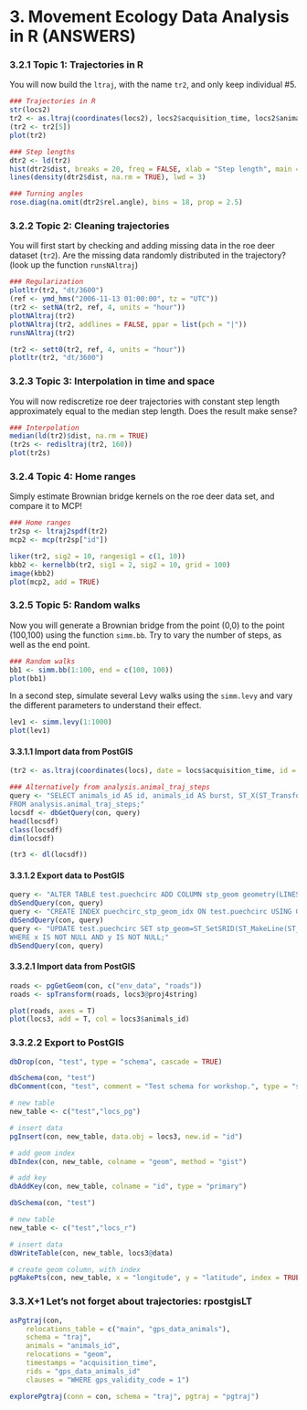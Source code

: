 # 3. Movement Ecology Data Analysis in R (ANSWERS)


### 3.2.1 Topic 1: Trajectories in R

You will now build the `ltraj`, with the name `tr2`, and only keep
individual #5. 

```r
### Trajectories in R
str(locs2)
tr2 <- as.ltraj(coordinates(locs2), locs2$acquisition_time, locs2$animals_id)
(tr2 <- tr2[5])
plot(tr2)
```

```r
### Step lengths
dtr2 <- ld(tr2)
hist(dtr2$dist, breaks = 20, freq = FALSE, xlab = "Step length", main = "Histogram of roe deer step lengths")
lines(density(dtr2$dist, na.rm = TRUE), lwd = 3)

### Turning angles
rose.diag(na.omit(dtr2$rel.angle), bins = 18, prop = 2.5)
```


### 3.2.2 Topic 2: Cleaning trajectories

You will first start by checking and adding missing data in the roe
deer dataset (`tr2`). Are the missing data randomly distributed in the
trajectory? (look up the function `runsNAltraj`)

```r
### Regularization
plotltr(tr2, "dt/3600")
(ref <- ymd_hms("2006-11-13 01:00:00", tz = "UTC"))
(tr2 <- setNA(tr2, ref, 4, units = "hour"))
plotNAltraj(tr2)
plotNAltraj(tr2, addlines = FALSE, ppar = list(pch = "|"))
runsNAltraj(tr2)

(tr2 <- sett0(tr2, ref, 4, units = "hour"))
plotltr(tr2, "dt/3600")
```


### 3.2.3 Topic 3: Interpolation in time and space 

You will now rediscretize roe deer trajectories with constant step
length approximately equal to the median step length. Does the result
make sense?

```r
### Interpolation
median(ld(tr2)$dist, na.rm = TRUE)
(tr2s <- redisltraj(tr2, 160))
plot(tr2s)
```


### 3.2.4 Topic 4: Home ranges

Simply estimate Brownian bridge kernels on the roe deer data set, and
compare it to MCP!

```r
### Home ranges
tr2sp <- ltraj2spdf(tr2)
mcp2 <- mcp(tr2sp["id"])

liker(tr2, sig2 = 10, rangesig1 = c(1, 10))
kbb2 <- kernelbb(tr2, sig1 = 2, sig2 = 10, grid = 100)
image(kbb2)
plot(mcp2, add = TRUE)
```


### 3.2.5 Topic 5: Random walks

Now you will generate a Brownian bridge from the point (0,0) to the
point (100,100) using the function `simm.bb`. Try to vary the number
of steps, as well as the end point.

```r
### Random walks
bb1 <- simm.bb(1:100, end = c(100, 100))
plot(bb1)
```

In a second step, simulate several Levy walks using the `simm.levy`
and vary the different parameters to understand their effect.

```r
lev1 <- simm.levy(1:1000)
plot(lev1)
```


#### 3.3.1.1 Import data from PostGIS

```r
(tr2 <- as.ltraj(coordinates(locs), date = locs$acquisition_time, id = locs$animals_id))

### Alternatively from analysis.animal_traj_steps
query <- "SELECT animals_id AS id, animals_id AS burst, ST_X(ST_Transform(ST_StartPoint(geom), 32632)) AS x, ST_Y(ST_Transform(ST_StartPoint(geom), 32632)) AS y, acquisition_time AS date, d_x AS dx, d_y AS dy, dt_s AS dt, dist_m AS dist, r2n AS R2n, absolute_angle AS \"abs.angle\", relative_angle AS \"rel.angle\"
FROM analysis.animal_traj_steps;"
locsdf <- dbGetQuery(con, query)
head(locsdf)
class(locsdf)
dim(locsdf)

(tr3 <- dl(locsdf))
```


#### 3.3.1.2 Export data to PostGIS

```r
query <- "ALTER TABLE test.puechcirc ADD COLUMN stp_geom geometry(LINESTRING, 32632);"
dbSendQuery(con, query)
query <- "CREATE INDEX puechcirc_stp_geom_idx ON test.puechcirc USING GIST (stp_geom);"
dbSendQuery(con, query)
query <- "UPDATE test.puechcirc SET stp_geom=ST_SetSRID(ST_MakeLine(ST_MakePoint(x, y), ST_MakePoint(x + dx, y + dy)), 32632)
WHERE x IS NOT NULL AND y IS NOT NULL;"
dbSendQuery(con, query)
```


#### 3.3.2.1 Import data from PostGIS


```r
roads <- pgGetGeom(con, c("env_data", "roads"))
roads <- spTransform(roads, locs3@proj4string)

plot(roads, axes = T)
plot(locs3, add = T, col = locs3$animals_id)
```

### 3.3.2.2 Export to PostGIS

```r
dbDrop(con, "test", type = "schema", cascade = TRUE)

dbSchema(con, "test")
dbComment(con, "test", comment = "Test schema for workshop.", type = "schema")

# new table
new_table <- c("test","locs_pg")

# insert data
pgInsert(con, new_table, data.obj = locs3, new.id = "id")

# add geom index
dbIndex(con, new_table, colname = "geom", method = "gist")

# add key
dbAddKey(con, new_table, colname = "id", type = "primary")
```

```r
dbSchema(con, "test")

# new table
new_table <- c("test","locs_r")

# insert data
dbWriteTable(con, new_table, locs3@data)

# create geom column, with index
pgMakePts(con, new_table, x = "longitude", y = "latitude", index = TRUE, srid = 4326)
```


### 3.3.X+1 Let's not forget about trajectories: rpostgisLT


```r
asPgtraj(con,
    relocations_table = c("main", "gps_data_animals"),
    schema = "traj",    
    animals = "animals_id",
    relocations = "geom",
    timestamps = "acquisition_time",
    rids = "gps_data_animals_id"
    clauses = "WHERE gps_validity_code = 1")
```

```r
explorePgtraj(conn = con, schema = "traj", pgtraj = "pgtraj")
```

